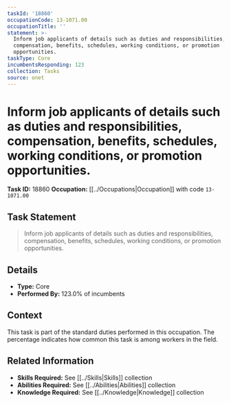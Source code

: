 ```yaml
---
taskId: '18860'
occupationCode: 13-1071.00
occupationTitle: ''
statement: >-
  Inform job applicants of details such as duties and responsibilities,
  compensation, benefits, schedules, working conditions, or promotion
  opportunities.
taskType: Core
incumbentsResponding: 123
collection: Tasks
source: onet
---
```

# Inform job applicants of details such as duties and responsibilities, compensation, benefits, schedules, working conditions, or promotion opportunities.

**Task ID:** 18860
**Occupation:** [[../Occupations|Occupation]] with code `13-1071.00`

## Task Statement

> Inform job applicants of details such as duties and responsibilities, compensation, benefits, schedules, working conditions, or promotion opportunities.

## Details

- **Type:** Core
- **Performed By:** 123.0% of incumbents

## Context

This task is part of the standard duties performed in this occupation. The percentage indicates how common this task is among workers in the field.

## Related Information

- **Skills Required:** See [[../Skills|Skills]] collection
- **Abilities Required:** See [[../Abilities|Abilities]] collection
- **Knowledge Required:** See [[../Knowledge|Knowledge]] collection
